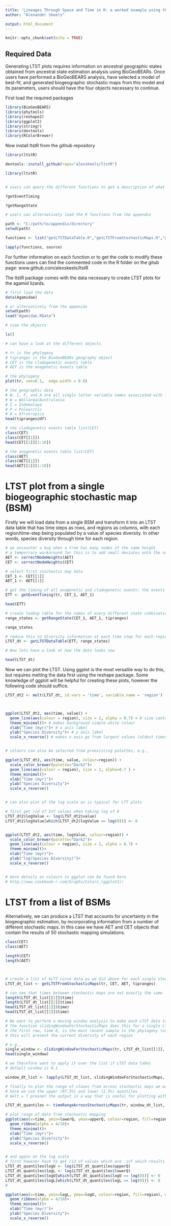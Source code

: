 ```yaml
---
title: 'Lineages Through Space and Time in R: a worked example using the global distribution of dragon lizards (family Agamidae)'
author: "Alexander Skeels"

output: html_document
---
```



```r
knitr::opts_chunk$set(echo = TRUE)
```



## Required Data

Generating LTST plots requires information on ancestral geographic states obtained from ancestral state estimation analysis using BioGeoBEARs. Once users have performed a BioGeoBEARS analysis, have selected a model of best-fit, and generated biogeographic stochastic maps from this model and its parameters, users should have the four objects necessary to continue.

First load the required packages


```r
library(BioGeoBEARS)
library(phytools)
library(reshape2)
library(ggplot2)
library(stringr)
library(devtools)
library(RColorBrewer)
```


Now install ltstR from the github repository

```r
library(ltstR)
```

```r

devtools::install_github(repo="alexskeels/ltstR")

library(ltstR)


# users can query the different functions to get a description of what they do. e.g.,

?getEventTiming

?getRangeState

```

```r
# users can alternatively load the R functions from the appendix

path <- "C:/path/to/appendix/directory"
setwd(path)

functions <- list("getLTSTDataTable.R","getLTSTFromStochasticMaps.R","getRangeState.R","LTST_vignette.html","slidingWindowForStochasticMaps.R","timeRangeAcrossStochasticMaps.R","getEventTiming.R")

lapply(functions, source)
```




For further information on each function or to get the code to modify these functions users can find the commented code in the R folder on the gitub page: 
www.github.com/alexskeels/ltstR

The ltstR package comes with the data necessary to create LTST plots for the agamid lizards.

```r
# first load the data
data(Agamidae)

```
```r
# or alternatively from the appenidx
setwd(path)
load("Agamidae.RData")
```
```r

# view the objects

ls()

# can have a look at the different objects

# tr is the phylogeny
# tipranges is the BioGeoBEARs geography object
# CET is the cladogenetic events table
# AET is the anagenetic events table

# the phylogeny
plot(tr, cex=0.1,  edge.width = 0.6)

# the geographic data
# W, I, P, and A are all single letter variable names associated with four biogeographic realms: 
# W = Wallacea/Australasia
# I = Indomalaya
# P = Palearctic
# A = Afrotropics
head(tipranges@df)

# the cladogenetic events table list(CET)
class(CET)
class(CET[[1]])
head(CET[[1]][1:10])

# the anagenetic events table list(CET)
class(AET)
class(AET[[1]])
head(AET[[1]][1:10])

```

# LTST plot from a single biogeographic stochastic map (BSM)

Firstly we will load data from a single BSM and transform it into an LTST data table that has time steps as rows, and regions as columns, with each region/time-step being populated by a value of species diversity. In other words, species diversity through time for each region.

```r
# we encounter a bug when a tree has many nodes of the same height
# a temporrary workaround for this is to add small deviates onto the node heights in the CET and AET tables
AET <- correctNodeHeights(AET)
CET <- correctNodeHeights(CET)

# select first stochastic map data
CET_1 <- CET[[1]]
AET_1 <- AET[[1]]

# get the timing of all anagenetic and cladogenetic events: the events timing table (ETT) 
ETT <- getEventTiming(tr, CET_1, AET_1)

head(ETT)

# create lookup table for the names of every different state combination identifier in the data
range_states <- getRangeState(CET_1, AET_1, tipranges)

range_states

# reduce this to diversity information at each time step for each region
LTST_dt <- getLTSTDataTable(ETT, range_states)

# Now lets have a look at how the data looks now

head(LTST_dt)

```



Now we can plot the LTST. Using ggplot is the most versatile way to do this, but requires melting the data first using the reshape package. Some knowledge of ggplot will be helpful for creating these plots, however the following code should suffice.


```r
LTST_dt2 <- melt(LTST_dt, id.vars = 'time', variable.name = 'region')



ggplot(LTST_dt2, aes(time, value)) + 
  geom_line(aes(colour = region), size = 2, alpha = 0.7) + # size controls the line width # alpha controls the line transparency
  theme_minimal()+ # makes background simple white colour
  xlab("Time (myr)")+ # x axis label
  ylab("Species Diversity")+ # y axis label
  scale_x_reverse() # makes x axis go from largest values (oldest times) to smallest values (youngest times)


# colours can also be selected from preexisting palettes, e.g.,

ggplot(LTST_dt2, aes(time, value, colour=region)) + 
  scale_color_brewer(palette="Dark2")+
  geom_line(aes(colour = region), size = 2, alpha=0.7 ) +
  theme_minimal()+
  xlab("Time (myr)")+
  ylab("Species Diversity")+
  scale_x_reverse() 


# can also plot of the log scale as is typical for LTT plots

# first get rid of Inf values when taking log of 0
LTST_dt2$logValue <- log(LTST_dt2$value)
LTST_dt2$logValue[which(LTST_dt2$logValue == log(0))] <- 0 


ggplot(LTST_dt2, aes(time, logValue, colour=region)) + 
  scale_color_brewer(palette="Dark2")+
  geom_line(aes(colour = region), size = 2, alpha = 0.7) +
  theme_minimal()+
  xlab("Time (myr)")+
  ylab("log(Species Diversity)")+
  scale_x_reverse()


# more details on colours in ggplot can be found here
# http://www.cookbook-r.com/Graphs/Colors_(ggplot2)/

```



# LTST from a list of BSMs

Alternatively, we can produce a LTST that accounts for uncertainty in the biogeographic estimation, by incorporating information from a number of different stochastic maps. In this case we have AET and CET objects that contain the results of 50 stochastic mapping simulations.

```r

class(CET)
class(AET)

length(CET)
length(AET)



# create a list of bLTT curve data as we did above for each single stochastic map
LTST_dt_list <- getLTSTFromStochasticMaps(tr, CET, AET, tipranges)

# can see that times between stochastic maps are not exactly the same
length(LTST_dt_list[[1]]$time)  
length(LTST_dt_list[[2]]$time)
head(LTST_dt_list[[1]]$time)  
head(LTST_dt_list[[2]]$time)

# We want to perform a moving window analysis to make each LTST data table comparable
# the function slidingWindowForStochasticMaps does this for a single LTST_df
# the first row, time 0, is the most recent sample in the phylogeny (usually the present day) 
# this will present the current diveristy of each region

# e.g., 
single_window <- slidingWindowForStochasticMaps(tr, LTST_dt_list[[1]], window = 0.1)
head(single_window)

# we therefore want to apply it over the list if LTST data tabes
# default window is 0.1

window_dt_list <- lapply(LTST_dt_list, slidingWindowForStochasticMaps, tr=tr, window= 0.1)

# finally to plot the range of vlaues from across stochastic maps we want ot first summarise them
# here we use the upper (97.5%) and lower (2.5%) quantiles
# melt = T presnet the output in a way that is useful for plotting with ggplot2

LTST_dt_quantiles <- timeRangeAcrossStochasticMaps(tr, window_dt_list, melt=T)

# plot range of data from stochastic mapping
ggplot(aes(x=time, ymin=lowerQ, ymax=upperQ, colour=region, fill=region), data=LTST_dt_quantiles)+ 
  geom_ribbon(alpha = 4/10)+
  theme_minimal()+
  xlab("Time (myr)")+
  ylab("Species Diversity")+
  scale_x_reverse()


# and again on the log scale
# first however have to get rid of values which are -inf which results from taking log(0)
LTST_dt_quantiles$logU <- log(LTST_dt_quantiles$upperQ)
LTST_dt_quantiles$logL <- log(LTST_dt_quantiles$lowerQ)
LTST_dt_quantiles$logU[which(LTST_dt_quantiles$logU == log(0))] <- 0
LTST_dt_quantiles$logL[which(LTST_dt_quantiles$logL == log(0))] <- 0
#

ggplot(aes(x=time, ymin=logL, ymax=logU, colour=region, fill=region), data=LTST_dt_quantiles)+ 
  geom_ribbon(alpha = 4/10)+
  theme_minimal()+
  xlab("Time (myr)")+
  ylab("Species Diversity")+
  scale_x_reverse()

```



